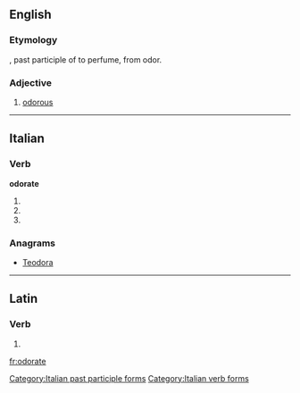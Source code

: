 ==English==

===Etymology===
{{etyl|la|en}} {{lena}} {{term|odoratus}}, past participle of {{term|odorare}} to perfume, from {{term|odor}} odor.

===Adjective===
{{en-adj}}

# {{context|obsolete}} [[odorous]]
#: {{rfquotek|Francis Bacon}}

{{Webster 1913}}

----

==Italian==

===Verb===
'''odorate'''

# {{conjugation of|odorare||2|p|pres|ind|lang=it}}
# {{conjugation of|odorare||2|p|imp|lang=it}}
# {{form of|[[feminine|Feminine]] plural|odorato}}

===Anagrams===
* [[Teodora#Italian|Teodora]]

[[Category:Italian past participle forms]]
[[Category:Italian verb forms]]

----

==Latin==

===Verb===
{{la-verb-form|odōrāte}}

# {{conjugation of|odoro|odōrō|2|p|pres|act|imp|lang=la}}


[[fr:odorate]]